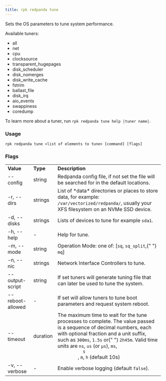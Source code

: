 ```yaml
---
title: rpk redpanda tune
---
```


<head>
  <meta name="title" content="rpk redpanda tune | Redpanda Docs" />
  <meta name="description" content="rpk redpanda tune " />
</head>

Sets the OS parameters to tune system performance.

Available tuners:

- all
- net
- cpu
- clocksource
- transparent_hugepages
- disk_scheduler
- disk_nomerges
- disk_write_cache
- fstrim
- ballast_file
- disk_irq
- aio_events
- swappiness
- coredump

To learn more about a tuner, run `rpk redpanda tune help |tuner name|`.

### Usage

```
rpk redpanda tune <list of elements to tune> [command] [flags]
```

### Flags

<table>
  <tbody>
    <tr>
      <td>
        <strong> Value</strong>
      </td>
      <td>
        <strong> Type</strong>
      </td>
      <td>
        <strong> Description</strong>
      </td>
    </tr>
    <tr>
      <td>--config</td>
      <td>string</td>
      <td>
        Redpanda config file, if not set the file will be searched for in the
        default locations.
      </td>
    </tr>
    <tr>
      <td>-r, --dirs</td>
      <td>strings</td>
      <td>
        List of *data* directories or places to store data, for example:
        <code>/var/vectorized/redpanda/</code>, usually your XFS filesystem on an
        NVMe SSD device.
      </td>
    </tr>
    <tr>
      <td>-d, --disks</td>
      <td>strings</td>
      <td>
        Lists of devices to tune for example <code>sda1</code>.
      </td>
    </tr>
    <tr>
      <td>-h, --help</td>
      <td>-</td>
      <td> Help for tune.</td>
    </tr>
    <tr>
      <td>-m, --mode</td>
      <td>string</td>
      <td>
        Operation Mode: one of: [<code>sq</code>, <code>sq_split</code>,{" "}
        <code>mq</code>]
      </td>
    </tr>
    <tr>
      <td>-n, --nic</td>
      <td>strings</td>
      <td> Network Interface Controllers to tune.</td>
    </tr>
    <tr>
      <td>--output-script</td>
      <td>string</td>
      <td>
        If set tuners will generate tuning file that can later be used to tune
        the system.
      </td>
    </tr>
    <tr>
      <td>--reboot-allowed</td>
      <td>-</td>
      <td>
        If set will allow tuners to tune boot parameters and request system
        reboot.
      </td>
    </tr>
    <tr>
      <td>--timeout</td>
      <td>duration</td>
      <td>
        The maximum time to wait for the tune processes to complete. The value
        passed is a sequence of decimal numbers, each with optional fraction and
        a unit suffix, such as <code>300ms</code>, <code>1.5s</code> or{" "}
        <code>2h45m</code>. Valid time units are
        <code>ns</code>, <code>us</code> (or <code>µs</code>), <code>ms</code>, <code>
          s
        </code>, <code>m</code>, <code>h</code> (default 10s)
      </td>
    </tr>
    <tr>
      <td>-v, --verbose</td>
      <td>-</td>
      <td>
        Enable verbose logging (default <code>false</code>).
      </td>
    </tr>
  </tbody>
</table>
